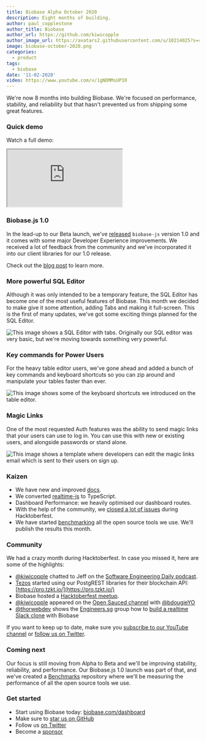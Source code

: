```yaml
---
title: Biobase Alpha October 2020
description: Eight months of building.
author: paul_copplestone
author_title: Biobase
author_url: https://github.com/kiwicopple
author_image_url: https://avatars2.githubusercontent.com/u/10214025?s=400&u=c6775be2ae667e2acae3ccd347fed62bb3f5b3e7&v=4
image: biobase-october-2020.png
categories:
  - product
tags:
  - biobase
date: '11-02-2020'
video: https://www.youtube.com/v/1gNDMMsUPI0
---
```


We're now 8 months into building Biobase. We're focused on performance, stability, and reliability but that hasn't prevented us from shipping some great features.

### Quick demo

Watch a full demo:

<div className="video-container">
  <iframe
    className="video-with-border w-full"
    src="https://www.youtube-nocookie.com/embed/1gNDMMsUPI0"
    frameBorder="1"
    allow="accelerometer; autoplay; clipboard-write; encrypted-media; gyroscope; picture-in-picture"
    allowFullScreen
  ></iframe>
</div>

### Biobase.js 1.0

In the lead-up to our Beta launch, we've [released](/blog/improved-dx) `biobase-js` version 1.0 and it comes with some major Developer Experience improvements. We received a lot of feedback from the community and we've incorporated it into our client libraries for our 1.0 release.

Check out the [blog post](/blog/improved-dx) to learn more.

### More powerful SQL Editor

Although it was only intended to be a temporary feature, the SQL Editor has become one of the most useful features of Biobase. This month we decided to make give it some attention, adding Tabs and making it full-screen. This is the first of many updates, we've got some exciting things planned for the SQL Editor.

![This image shows a SQL Editor with tabs. Originally our SQL editor was very basic, but we're moving towards something very powerful.](/images/blog/sql-editor.png)

### Key commands for Power Users

For the heavy table editor users, we've gone ahead and added a bunch of key commands and keyboard shortcuts so you can zip around and manipulate your tables faster than ever.

![This image shows some of the keyboard shortcuts we introduced on the table editor.](/images/blog/keyboard-shortcuts.png)

### Magic Links

One of the most requested Auth features was the ability to send magic links that your users can use to log in. You can use this with new or existing users, and alongside passwords or stand alone.

![This image shows a template where developers can edit the magic links email which is sent to their users on sign up.](/images/blog/magic-links.png)

### Kaizen

- We have new and improved [docs](/docs/reference/javascript/installing).
- We converted [realtime-js](https://github.com/biobase/realtime-js/) to TypeScript.
- Dashboard Performance: we heavily optimised our dashboard routes.
- With the help of the community, we [closed a lot of issues](https://github.com/orgs/biobase/projects/5) during Hacktoberfest.
- We have started [benchmarking](https://github.com/biobase/benchmarks) all the open source tools we use. We'll publish the results this month.

### Community

We had a crazy month during Hacktoberfest. In case you missed it, here are some of the highlights:

- [@kiwicopple](https://twitter.com/kiwicopple) chatted to Jeff on the [Software Engineering Daily podcast](https://softwareengineeringdaily.com/2020/10/15/biobase-open-source-firebase-with-paul-copplestone/).
- [Tezos](https://twitter.com/TezosBakingBad/status/1318212875035512835) started using our PostgREST libraries for their blockchain API: [https://pro.tzkt.io/](https://pro.tzkt.io/)
- Biobase hosted a [Hacktoberfest meetup](https://www.youtube.com/watch?v=3_xRLTjvEiE).
- [@kiwicopple](https://twitter.com/kiwicopple) appeared on the [Open Sauced channel](https://www.youtube.com/watch?v=PHmiWXDx9-w) with [@bdougieYO](https://twitter.com/bdougieYO)
- [@thorwebdev](https://twitter.com/thorwebdev) shows the [Engineers.sg](http://engineers.sg) group how to [build a realtime Slack clone](https://engineers.sg/video/building-a-slack-clone-with-authentication-and-realtime-data-syncing-using-biobase-io-singaporejs--4119) with Biobase

If you want to keep up to date, make sure you [subscribe to our YouTube channel](https://www.youtube.com/c/biobase) or [follow us on Twitter](https://twitter.com/biobase).

### Coming next

Our focus is still moving from Alpha to Beta and we'll be improving stability, reliability, and performance. Our Biobase.js 1.0 launch was part of that, and we've created a [Benchmarks](https://github.com/biobase/benchmarks/) repository where we'll be measuring the performance of all the open source tools we use.

### Get started

- Start using Biobase today: [biobase.com/dashboard](https://biobase.com/dashboard/)
- Make sure to [star us on GitHub](https://github.com/biobase-ai/biobase)
- Follow us [on Twitter](https://twitter.com/biobase)
- Become a [sponsor](https://github.com/sponsors/biobase)
